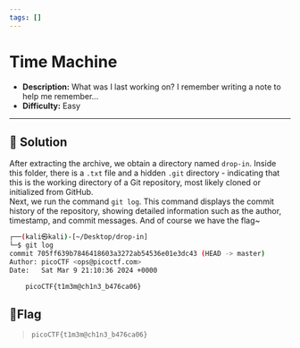 ---
tags: []
---
# Time Machine

- **Description:** What was I last working on? I remember writing a note to help me remember...
- **Difficulty:** Easy

---

## 🔎 Solution
After extracting the archive, we obtain a directory named `drop-in`. 
Inside this folder, there is a `.txt` file and a hidden `.git` directory - indicating that this is the working directory of a Git repository, most likely cloned or initialized from GitHub.  
Next, we run the command `git log`. This command displays the commit history of the repository, showing detailed information such as the author, timestamp, and commit messages. 
And of course we have the flag~
```bash
┌──(kali㉿kali)-[~/Desktop/drop-in]
└─$ git log                                     
commit 705ff639b7846418603a3272ab54536e01e3dc43 (HEAD -> master)
Author: picoCTF <ops@picoctf.com>
Date:   Sat Mar 9 21:10:36 2024 +0000

    picoCTF{t1m3m@ch1n3_b476ca06}
```

## 🚩Flag
> `picoCTF{t1m3m@ch1n3_b476ca06}`
